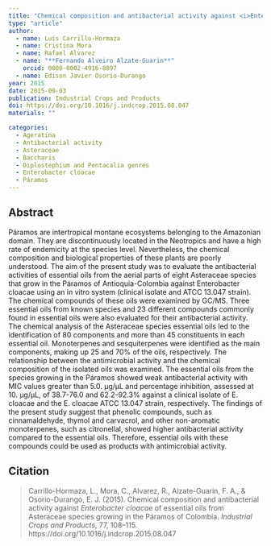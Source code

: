 ```yaml
---
title: "Chemical composition and antibacterial activity against <i>Enterobacter cloacae</i> of essential oils from Asteraceae species growing in the Páramos of Colombia"
type: "article"
author:
  - name: Luis Carrillo-Hormaza
  - name: Cristina Mora
  - name: Rafael Alvarez
  - name: "**Fernando Alveiro Alzate-Guarin**"
    orcid: 0000-0002-4916-8897
  - name: Edison Javier Osorio-Durango
year: 2015
date: 2015-09-03
publication: Industrial Crops and Products
doi: https://doi.org/10.1016/j.indcrop.2015.08.047
materials: ""

categories:
  - Ageratina
  - Antibacterial activity
  - Asteraceae
  - Baccharis
  - Diplostephium and Pentacalia genres
  - Enterobacter cloacae
  - Páramos
---
```


## Abstract

Páramos are intertropical montane ecosystems belonging to the Amazonian domain. They are discontinuously located in the Neotropics and have a high rate of endemicity at the species level. Nevertheless, the chemical composition and biological properties of these plants are poorly understood. The aim of the present study was to evaluate the antibacterial activities of essential oils from the aerial parts of eight Asteraceae species that grow in the Páramos of Antioquia-Colombia against Enterobacter cloacae using an in vitro system (clinical isolate and ATCC 13.047 strain). The chemical compounds of these oils were examined by GC/MS. Three essential oils from known species and 23 different compounds commonly found in essential oils were also evaluated for their antibacterial activity. The chemical analysis of the Asteraceae species essential oils led to the identification of 80 components and more than 45 constituents in each essential oil. Monoterpenes and sesquiterpenes were identified as the main components, making up 25 and 70% of the oils, respectively. The relationship between the antimicrobial activity and the chemical composition of the isolated oils was examined. The essential oils from the species growing in the Páramos showed weak antibacterial activity with MIC values greater than 5.0. μg/μL and percentage inhibition, assessed at 10. μg/μL, of 38.7-76.0 and 62.2-92.3% against a clinical isolate of E. cloacae and the E. cloacae ATCC 13.047 strain, respectively. The findings of the present study suggest that phenolic compounds, such as cinnamaldehyde, thymol and carvacrol, and other non-aromatic monoterpenes, such as citronellal, showed higher antibacterial activity compared to the essential oils. Therefore, essential oils with these compounds could be used as products with antimicrobial activity.

## Citation

> Carrillo-Hormaza, L., Mora, C., Alvarez, R., Alzate-Guarin, F. A., & Osorio-Durango, E. J. (2015). Chemical composition and antibacterial activity against *Enterobacter cloacae* of essential oils from Asteraceae species growing in the Páramos of Colombia. *Industrial Crops and Products*, 77, 108--115. https://doi.org/10.1016/j.indcrop.2015.08.047